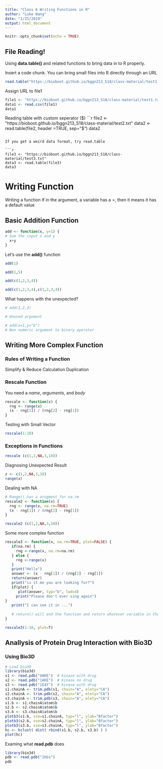 ```yaml
---
title: "Class 6 Writing Functions in R"
author: "Luke Wang"
date: "1/25/2019"
output: html_document
---
```


```r
knitr::opts_chunk$set(echo = TRUE)
```

## File Reading!

Using **data.table()** and related functions to bring data in to R properly.

Insert a code chunk.
You can bring small files into R directly through an URL
```r
read.table("https://bioboot.github.io/bggn213_S18/class-material/test1.txt", header= TRUE, sep=",")
```

Assign URL to file1
```r
file1 <- "https://bioboot.github.io/bggn213_S18/class-material/test1.txt"
data1 <- read.csv(file1)
data1
```

Reading table with custom seperator ($)
```r
file2 <- "https://bioboot.github.io/bggn213_S18/class-material/test2.txt"
data2 <- read.table(file2, header =TRUE, sep="$")
data2
```

If you get a weird data format, try read.table

```r
file3 <- "https://bioboot.github.io/bggn213_S18/class-material/test3.txt"
data3 <- read.table(file3)
data3
```

# Writing Function

Writing a function
If in the argument, a variable has a =, then it means it has a default value

## Basic Addition Function
```r
add <- function(x, y=1) {
# Sum the input x and y 
  x+y
}
```

Let's use the **add()** function
```r
add(1)
```

```r
add(1,5)
```

```r
add(c(1,2,3,4))
```

```r
add(c(1,2,3,4),c(1,2,3,4))
```
What happens with the unexpected?
```r
# add(1,2,3)

# Unused argument
```

```r
# add(x=1,y="b")
# Non numeric argument to binary operator
```

## Writing More Complex Function

### Rules of Writing a Function
Simplify & Reduce Calculation Duplication

### Rescale Function
You need a *name*, *arguments*, and *body*
```r
rescale <- function(x) {
  rng <- range(x)
  (x - rng[1]) / (rng[2] - rng[1])
}
```

Testing with Small Vector
```r
rescale(1:10)
```

### Exceptions in Functions

```r
rescale (c(1,2,NA,3,10))
```

Diagnosing Unexpected Result
```r
z <- c(1,2,NA,3,10)
range(x)
```

Dealing with NA
```r
# Range() has a arugment for na.rm
rescale2 <- function(x) {
  rng <- range(x, na.rm=TRUE)
  (x - rng[1]) / (rng[2] - rng[1])
}
```

```r
rescale2 (c(1,2,NA,3,10))
```

Some more complex function
```r
rescale3 <- function(x, na.rm=TRUE, plot=FALSE) {
   if(na.rm) {
     rng <-range(x, na.rm=na.rm)
   } else {
     rng <-range(x)
   }
   print("Hello")
   answer <- (x - rng[1]) / (rng[2] - rng[1])
   return(answer)
   print("is it me you are looking for?")
   if(plot) {
      plot(answer, typ="b", lwd=4)
     print("Please don't ever sing again")
}
   print("I can see it in ...")
   
   # return() will end the function and return whatever variable in the return
}
```

```r
rescale3(1:10, plot=T)
```

## Anallysis of Protein Drug Interaction with Bio3D

### Using Bio3D
```r
# Load bio3D
library(bio3d)
s1 <- read.pdb("4AKE")  # kinase with drug
s2 <- read.pdb("1AKE")  # kinase no drug
s3 <- read.pdb("1E4Y")  # kinase with drug
s1.chainA <- trim.pdb(s1, chain="A", elety="CA")
s2.chainA <- trim.pdb(s2, chain="A", elety="CA")
s3.chainA <- trim.pdb(s3, chain="A", elety="CA")
s1.b <- s1.chainA$atom$b
s2.b <- s2.chainA$atom$b
s3.b <- s3.chainA$atom$b
plotb3(s1.b, sse=s1.chainA, typ="l", ylab="Bfactor")
plotb3(s2.b, sse=s2.chainA, typ="l", ylab="Bfactor")
plotb3(s3.b, sse=s3.chainA, typ="l", ylab="Bfactor")
hc <- hclust( dist( rbind(s1.b, s2.b, s3.b) ) )
plot(hc)
```
Examing what **read.pdb** does
```r
library(bio3d)
pdb <- read.pdb("1hbs")
pdb
```

